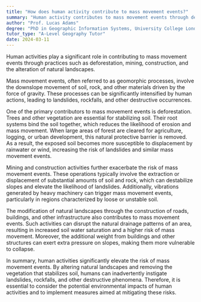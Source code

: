 ```yaml
---
title: "How does human activity contribute to mass movement events?"
summary: "Human activity contributes to mass movement events through deforestation, mining, construction, and altering natural landscapes."
author: "Prof. Lucas Adams"
degree: "PhD in Geographic Information Systems, University College London"
tutor_type: "A-Level Geography Tutor"
date: 2024-03-11
---
```


Human activities play a significant role in contributing to mass movement events through practices such as deforestation, mining, construction, and the alteration of natural landscapes.

Mass movement events, often referred to as geomorphic processes, involve the downslope movement of soil, rock, and other materials driven by the force of gravity. These processes can be significantly intensified by human actions, leading to landslides, rockfalls, and other destructive occurrences.

One of the primary contributors to mass movement events is deforestation. Trees and other vegetation are essential for stabilizing soil. Their root systems bind the soil together, which reduces the likelihood of erosion and mass movement. When large areas of forest are cleared for agriculture, logging, or urban development, this natural protective barrier is removed. As a result, the exposed soil becomes more susceptible to displacement by rainwater or wind, increasing the risk of landslides and similar mass movement events.

Mining and construction activities further exacerbate the risk of mass movement events. These operations typically involve the extraction or displacement of substantial amounts of soil and rock, which can destabilize slopes and elevate the likelihood of landslides. Additionally, vibrations generated by heavy machinery can trigger mass movement events, particularly in regions characterized by loose or unstable soil.

The modification of natural landscapes through the construction of roads, buildings, and other infrastructure also contributes to mass movement events. Such activities can disrupt the natural drainage patterns of an area, resulting in increased soil water saturation and a higher risk of mass movement. Moreover, the additional weight from buildings and other structures can exert extra pressure on slopes, making them more vulnerable to collapse.

In summary, human activities significantly elevate the risk of mass movement events. By altering natural landscapes and removing the vegetation that stabilizes soil, humans can inadvertently instigate landslides, rockfalls, and other destructive phenomena. Therefore, it is essential to consider the potential environmental impacts of human activities and to implement measures aimed at mitigating these risks.
    